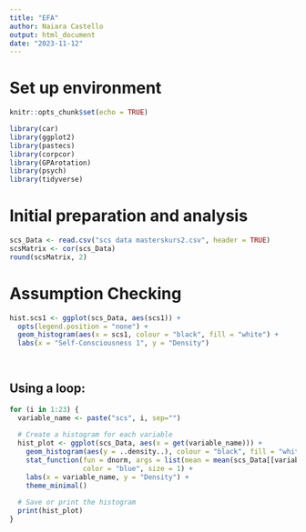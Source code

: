 ---
title: "EFA"
author: Naiara Castello
output: html_document
date: "2023-11-12"
---




# Set up environment
```{r setup, include=FALSE}
knitr::opts_chunk$set(echo = TRUE)

library(car)
library(ggplot2)
library(pastecs)
library(corpcor)
library(GPArotation)
library(psych)
library(tidyverse)

```
# Initial preparation and analysis
```{r}
scs_Data <- read.csv("scs data masterskurs2.csv", header = TRUE)
scsMatrix <- cor(scs_Data)
round(scsMatrix, 2)

```

# Assumption Checking
```{r}
hist.scs1 <- ggplot(scs_Data, aes(scs1)) +
  opts(legend.position = "none") +
  geom_histogram(aes(x = scs1, colour = "black", fill = "white") +
  labs(x = "Self-Consciousness 1", y = "Density")
  
  
```

## Using a loop:
```{r}
for (i in 1:23) {
  variable_name <- paste("scs", i, sep="")
  
  # Create a histogram for each variable
  hist_plot <- ggplot(scs_Data, aes(x = get(variable_name))) +
    geom_histogram(aes(y = ..density..), colour = "black", fill = "white") +
    stat_function(fun = dnorm, args = list(mean = mean(scs_Data[[variable_name]]), sd = sd(scs_Data[[variable_name]])), 
                  color = "blue", size = 1) +
    labs(x = variable_name, y = "Density") +
    theme_minimal()
  
  # Save or print the histogram
  print(hist_plot)
}
```

